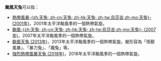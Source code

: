 {{NoteTA
|G1=TyphoonNew
|G2=TyphoonOld
|G3=Weather
}}
'''颱風天兔'''可以指：

*[[熱帶風暴天兔_(2001年)|熱帶風暴-{zh:天兔; zh-cn:天兔; zh-hk:天兔; zh-tw:烏莎吉;zh-mo:天兔}- (2001年)]]，2001年太平洋颱風季的一個熱帶氣旋。
*[[颱風天兔_(2007年)|颱風-{zh:天兔; zh-cn:天兔; zh-hk:天兔; zh-tw:烏莎吉;zh-mo:天兔}- (2007年)]]，2007年太平洋颱風季的一個熱帶氣旋。
*[[颱風天兔_(2013年)|颱風天兔 (2013年)]]，2013年太平洋颱風季的一個熱帶氣旋。被形容為「怪獸風暴」、「暴力兔」、「魔兔」等。
*[[強烈熱帶風暴天兔_(2018年)|強烈熱帶風暴天兔 (2018年)]]，2018年太平洋颱風季的一個熱帶氣旋。

{{消歧义|cat=热带气旋消歧义}}

{{start box}}
{{succession box|[[颱風萬宜|万宜]]|[[颱風帕布|帕布]]|太平洋颱風季名稱|天兔}}
{{end box}}

{{太平洋颱風季熱帶氣旋名單}}